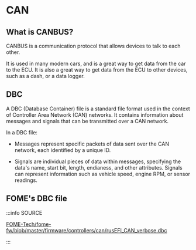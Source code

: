 
# CAN

## What is CANBUS?

CANBUS is a communication protocol that allows devices to talk to each other.

It is used in many modern cars, and is a great way to get data from the car to the ECU. It is also a great way to get data from the ECU to other devices, such as a dash, or a data logger.

## DBC

A DBC (Database Container) file is a standard file format used in the context of Controller Area Network (CAN) networks. It contains information about messages and signals that can be transmitted over a CAN network.

In a DBC file:

- Messages represent specific packets of data sent over the CAN network, each identified by a unique ID.

- Signals are individual pieces of data within messages, specifying the data's name, start bit, length, endianess, and other attributes. Signals can represent information such as vehicle speed, engine RPM, or sensor readings.

## FOME's DBC file

:::info SOURCE

[FOME-Tech/fome-fw/blob/master/firmware/controllers/can/rusEFI_CAN_verbose.dbc](https://github.com/FOME-Tech/fome-fw/blob/master/firmware/controllers/can/rusEFI_CAN_verbose.dbc)

:::

<DbcViewer />

